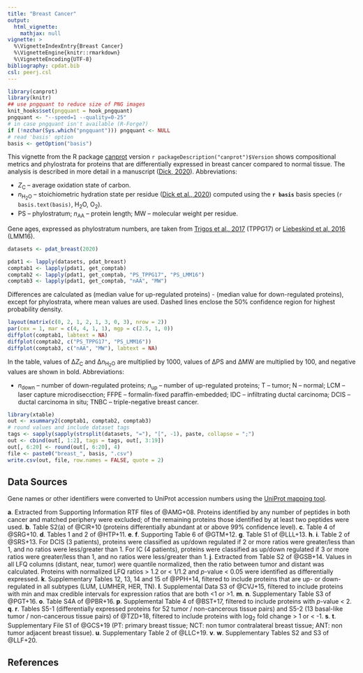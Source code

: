 ```yaml
---
title: "Breast Cancer"
output:
  html_vignette:
    mathjax: null
vignette: >
  %\VignetteIndexEntry{Breast Cancer}
  %\VignetteEngine{knitr::rmarkdown}
  %\VignetteEncoding{UTF-8}
bibliography: cpdat.bib
csl: peerj.csl
---
```


```r
library(canprot)
library(knitr)
## use pngquant to reduce size of PNG images
knit_hooks$set(pngquant = hook_pngquant)
pngquant <- "--speed=1 --quality=0-25"
# in case pngquant isn't available (R-Forge?)
if (!nzchar(Sys.which("pngquant"))) pngquant <- NULL 
# read 'basis' option
basis <- getOption("basis")
```

This vignette from the R package [canprot](https://github.com/jedick/canprot) version `r packageDescription("canprot")$Version` shows compositional metrics and phylostrata for proteins that are differentially expressed in breast cancer compared to normal tissue.
The analysis is described in more detail in a manuscript ([<span title="Water as a reactant in the differential expression of proteins in cancer">Dick, 2020</a>](https://doi.org/10.1101/2020.04.09.035022)).
Abbreviations:

  * <i>Z</i><sub>C</sub> &ndash; average oxidation state of carbon.
  * <i>n</i><sub>H<sub>2</sub>O</sub> &ndash; stoichiometric hydration state per residue ([<span title="Uncovering chemical signatures of salinity gradients through compositional analysis of protein sequences">Dick et al., 2020</span>](https://doi.org/10.5194/bg-2020-146)) computed using the **`r basis`** basis species (`r basis.text(basis)`, H~2~O, O~2~).
  * PS &ndash; phylostratum; <i>n</i><sub>AA</sub> &ndash; protein length; MW &ndash; molecular weight per residue.

Gene ages, expressed as phylostratum numbers, are taken from [<span title="Altered interactions between unicellular and multicellular genes drive hallmarks of transformation in a diverse range of solid tumors">Trigos et al., 2017</span>](https://doi.org/10.1073/pnas.1617743114) (TPPG17) or [<span title="Towards consensus gene ages ">Liebeskind et al, 2016</span>](https://doi.org/10.1093/gbe/evw113) (LMM16).

<style type="text/css">
body {
  max-width: 800px;
  margin-left: auto;
  margin-right: auto;
}
</style>

```r
datasets <- pdat_breast(2020)
```

```r
pdat1 <- lapply(datasets, pdat_breast)
comptab1 <- lapply(pdat1, get_comptab)
comptab2 <- lapply(pdat1, get_comptab, "PS_TPPG17", "PS_LMM16")
comptab3 <- lapply(pdat1, get_comptab, "nAA", "MW")
```

Differences are calculated as (median value for up-regulated proteins) - (median value for down-regulated proteins), except for phylostrata, where mean values are used.
Dashed lines enclose the 50% confidence region for highest probability density.

```r
layout(matrix(c(0, 2, 1, 2, 1, 3, 0, 3), nrow = 2))
par(cex = 1, mar = c(4, 4, 1, 1), mgp = c(2.5, 1, 0))
diffplot(comptab1, labtext = NA)
diffplot(comptab2, c("PS_TPPG17", "PS_LMM16"))
diffplot(comptab3, c("nAA", "MW"), labtext = NA)
```

In the table, values of &Delta;<i>Z</i><sub>C</sub> and &Delta;<i>n</i><sub>H<sub>2</sub>O</sub> are multiplied by 1000, values of &Delta;PS and &Delta;MW are multiplied by 100, and negative values are shown in bold.
Abbreviations:

  * _n_~down~ &ndash; number of down-regulated proteins; _n_~up~ &ndash; number of up-regulated proteins; T &ndash; tumor; N &ndash; normal; LCM &ndash; laser capture microdisecction; FFPE &ndash; formalin-fixed paraffin-embedded; IDC &ndash; infiltrating ductal carcinoma; DCIS &ndash; ductal carcinoma in situ; TNBC &ndash; triple-negative breast cancer.

```r
library(xtable)
out <- xsummary2(comptab1, comptab2, comptab3)
# round values and include dataset tags
tags <- sapply(sapply(strsplit(datasets, "="), "[", -1), paste, collapse = ";")
out <- cbind(out[, 1:2], tags = tags, out[, 3:19])
out[, 6:20] <- round(out[, 6:20], 4)
file <- paste0("breast_", basis, ".csv")
write.csv(out, file, row.names = FALSE, quote = 2)
```

## Data Sources
Gene names or other identifiers were converted to UniProt accession numbers using the <a href="https://www.uniprot.org/mapping/">UniProt mapping tool</a>.

__a__. Extracted from Supporting Information RTF files of @AMG+08. Proteins identified by any number of peptides in both cancer and matched periphery were excluded; of the remaining proteins those identified by at least two peptides were used.
__b__. Table S2(a) of @CIR+10 (proteins differentially abundant at or above 99% confidence level).
__c__. Table 4 of @SRG+10.
__d__. Tables 1 and 2 of @HTP+11.
__e__. __f__. Supporting Table 6 of @GTM+12.
__g__. Table S1 of @LLL+13.
__h__. __i__. Table 2 of @SRS+13. For DCIS (3 patients), proteins were classified as up/down regulated if 2 or more ratios were greater/less than 1, and no ratios were less/greater than 1. For IC (4 patients), proteins were classified as up/down regulated if 3 or more ratios were greater/less than 1, and no ratios were less/greater than 1.
__j__. Extracted from Table S2 of @GSB+14. Values in all LFQ columns (distant, near, tumor) were quantile normalized, then the ratio between tumor and distant was calculated. Proteins with normalized LFQ ratios > 1.2 or < 1/1.2 and _p_-value < 0.05 were identified as differentially expressed.
__k__. Supplementary Tables 12, 13, 14 and 15 of @PPH+14, filtered to include proteins that are up- or down-regulated in all subtypes (LUM, LUMHER, HER, TN).
__l__. Supplemental Data S3 of @CVJ+15, filtered to include proteins with min and max credible intervals for expression ratios that are both <1 or >1.
__m__. __n__. Supplementary Table S3 of @PGT+16.
__o__. Table S4A of @PBR+16.
__p__. Supplemental Table 4 of @BST+17, filtered to include proteins with _p_-value < 2.
__q__. __r__. Tables S5-1 (differentially expressed proteins for 52 tumor / non-cancerous tissue pairs) and S5-2 (13 basal-like tumor / non-cancerous tissue pairs) of @TZD+18, filtered to include proteins with log~2~ fold change > 1 or < -1.
__s__. __t__. Supplementary File S1 of @GCS+19 (PT: primary breast tissue; NCT: non tumor contralateral breast tissue; ANT: non tumor adjacent breast tissue).
__u__. Supplementary Table 2 of @LLC+19.
__v__. __w__. Supplementary Tables S2 and S3 of @LLF+20.

## References
